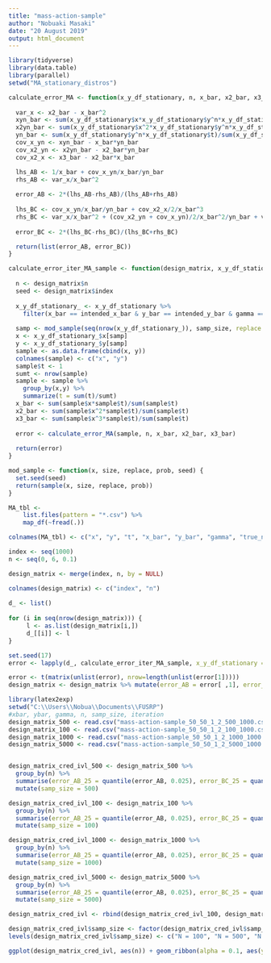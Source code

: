---
title: "mass-action-sample"
author: "Nobuaki Masaki"
date: "20 August 2019"
output: html_document
---

```{r}
library(tidyverse)
library(data.table)
library(parallel)
setwd("MA_stationary_distros")

calculate_error_MA <- function(x_y_df_stationary, n, x_bar, x2_bar, x3_bar) {
  
  var_x <- x2_bar - x_bar^2
  xyn_bar <- sum(x_y_df_stationary$x*x_y_df_stationary$y^n*x_y_df_stationary$t)/sum(x_y_df_stationary$t)
  x2yn_bar <- sum(x_y_df_stationary$x^2*x_y_df_stationary$y^n*x_y_df_stationary$t)/sum(x_y_df_stationary$t)
  yn_bar <- sum(x_y_df_stationary$y^n*x_y_df_stationary$t)/sum(x_y_df_stationary$t)
  cov_x_yn <- xyn_bar - x_bar*yn_bar
  cov_x2_yn <- x2yn_bar - x2_bar*yn_bar
  cov_x2_x <- x3_bar - x2_bar*x_bar

  lhs_AB <- 1/x_bar + cov_x_yn/x_bar/yn_bar
  rhs_AB <- var_x/x_bar^2
  
  error_AB <- 2*(lhs_AB-rhs_AB)/(lhs_AB+rhs_AB)
  
  lhs_BC <- cov_x_yn/x_bar/yn_bar + cov_x2_x/2/x_bar^3
  rhs_BC <- var_x/x_bar^2 + (cov_x2_yn + cov_x_yn)/2/x_bar^2/yn_bar + var_x/2/x_bar^3 
    
  error_BC <- 2*(lhs_BC-rhs_BC)/(lhs_BC+rhs_BC)

  return(list(error_AB, error_BC))
}

calculate_error_iter_MA_sample <- function(design_matrix, x_y_df_stationary, intended_x_bar, intended_y_bar, intended_gamma, intended_true_n, samp_size) {
  
  n <- design_matrix$n
  seed <- design_matrix$index
  
  x_y_df_stationary_ <- x_y_df_stationary %>% 
    filter(x_bar == intended_x_bar & y_bar == intended_y_bar & gamma == intended_gamma & true_n == intended_true_n)
  
  samp <- mod_sample(seq(nrow(x_y_df_stationary_)), samp_size, replace = T, x_y_df_stationary_$t, seed)
  x <- x_y_df_stationary_$x[samp]
  y <- x_y_df_stationary_$y[samp]
  sample <- as.data.frame(cbind(x, y))
  colnames(sample) <- c("x", "y")
  sample$t <- 1
  sumt <- nrow(sample)
  sample <- sample %>% 
    group_by(x,y) %>%
    summarize(t = sum(t)/sumt)
  x_bar <- sum(sample$x*sample$t)/sum(sample$t)
  x2_bar <- sum(sample$x^2*sample$t)/sum(sample$t)
  x3_bar <- sum(sample$x^3*sample$t)/sum(sample$t)
  
  error <- calculate_error_MA(sample, n, x_bar, x2_bar, x3_bar)
  
  return(error)
}

mod_sample <- function(x, size, replace, prob, seed) {
  set.seed(seed)
  return(sample(x, size, replace, prob))
}

MA_tbl <- 
    list.files(pattern = "*.csv") %>% 
    map_df(~fread(.))

colnames(MA_tbl) <- c("x", "y", "t", "x_bar", "y_bar", "gamma", "true_n")
```

```{r}
index <- seq(1000)
n <- seq(0, 6, 0.1)

design_matrix <- merge(index, n, by = NULL)

colnames(design_matrix) <- c("index", "n")
 
d_ <- list()
    
for (i in seq(nrow(design_matrix))) {
     l <- as.list(design_matrix[i,])
     d_[[i]] <- l
}

set.seed(17)
error <- lapply(d_, calculate_error_iter_MA_sample, x_y_df_stationary = MA_tbl, intended_x_bar = 50, intended_y_bar = 50, intended_gamma = 1, intended_true_n = 2, samp_size = 500)

error <- t(matrix(unlist(error), nrow=length(unlist(error[1]))))
design_matrix <- design_matrix %>% mutate(error_AB = error[ ,1], error_BC = error[,2])
```

```{r}
library(latex2exp)
setwd("C:\\Users\\Nobua\\Documents\\FUSRP")
#xbar, ybar, gamma, n, samp_size, iteration
design_matrix_500 <- read.csv("mass-action-sample_50_50_1_2_500_1000.csv")
design_matrix_100 <- read.csv("mass-action-sample_50_50_1_2_100_1000.csv")
design_matrix_1000 <- read.csv("mass-action-sample_50_50_1_2_1000_1000.csv")
design_matrix_5000 <- read.csv("mass-action-sample_50_50_1_2_5000_1000.csv")


design_matrix_cred_ivl_500 <- design_matrix_500 %>%
  group_by(n) %>%
  summarise(error_AB_25 = quantile(error_AB, 0.025), error_BC_25 = quantile(error_BC, 0.025), error_AB_975 = quantile(error_AB, 0.975), error_BC_975 = quantile(error_BC, 0.975), mean_error_AB = mean(error_AB)) %>%
  mutate(samp_size = 500)

design_matrix_cred_ivl_100 <- design_matrix_100 %>%
  group_by(n) %>%
  summarise(error_AB_25 = quantile(error_AB, 0.025), error_BC_25 = quantile(error_BC, 0.025), error_AB_975 = quantile(error_AB, 0.975), error_BC_975 = quantile(error_BC, 0.975), mean_error_AB = mean(error_AB)) %>%
  mutate(samp_size = 100)

design_matrix_cred_ivl_1000 <- design_matrix_1000 %>%
  group_by(n) %>%
  summarise(error_AB_25 = quantile(error_AB, 0.025), error_BC_25 = quantile(error_BC, 0.025), error_AB_975 = quantile(error_AB, 0.975), error_BC_975 = quantile(error_BC, 0.975), mean_error_AB = mean(error_AB)) %>%
  mutate(samp_size = 1000)

design_matrix_cred_ivl_5000 <- design_matrix_5000 %>%
  group_by(n) %>%
  summarise(error_AB_25 = quantile(error_AB, 0.025), error_BC_25 = quantile(error_BC, 0.025), error_AB_975 = quantile(error_AB, 0.975), error_BC_975 = quantile(error_BC, 0.975), mean_error_AB = mean(error_AB)) %>%
  mutate(samp_size = 5000)

design_matrix_cred_ivl <- rbind(design_matrix_cred_ivl_100, design_matrix_cred_ivl_500, design_matrix_cred_ivl_1000, design_matrix_cred_ivl_5000)

design_matrix_cred_ivl$samp_size <- factor(design_matrix_cred_ivl$samp_size)
levels(design_matrix_cred_ivl$samp_size) <- c("N = 100", "N = 500", "N = 1000", "N = 5000")

ggplot(design_matrix_cred_ivl, aes(n)) + geom_ribbon(alpha = 0.1, aes(ymax = error_AB_975, ymin = error_AB_25)) + geom_line(aes(y = mean_error_AB)) + facet_wrap(vars(samp_size), nrow = 2) + geom_hline(yintercept = 0) + geom_vline(xintercept = 2) + labs(title = "95% Credible Interval of Variance Invariant for Different Sample Sizes", x = "Tested Exponent n", y = "Variance Invariant Error", caption = TeX("$<x_1> = 50$, $<x_2> = 50$, $\\beta_1 = 1$, $n = 2$")) + theme_bw() + theme(text = element_text(size=20), plot.title = element_text(hjust = 0.5))

```



